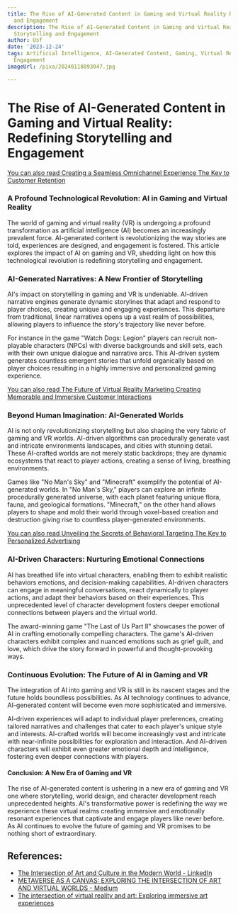```yaml
---
title: The Rise of AI-Generated Content in Gaming and Virtual Reality Redefining Storytelling
  and Engagement
description: The Rise of AI-Generated Content in Gaming and Virtual Reality Redefining
  Storytelling and Engagement
author: Usf
date: '2023-12-24'
tags: Artificial Intelligence, AI-Generated Content, Gaming, Virtual Reality, Storytelling,
  Engagement
imageUrl: /pixa/20240118093047.jpg

---
```

# The Rise of AI-Generated Content in Gaming  and Virtual Reality: Redefining Storytelling and Engagement

[You  can also read Creating a Seamless Omnichannel  Experience The Key to Customer Retention](Creating%20a%20Seamless%20Omnichannel%20Experience%20The%20Key%20to%20Customer%20Retention)


### A Profound Technological Revolution: AI in Gaming and Virtual Reality

The world of gaming and virtual reality (VR) is undergoing  a profound transformation as artificial intelligence (AI) becomes an increasingly prevalent force. AI-generated  content is revolutionizing the way stories are told, experiences  are designed, and engagement is fostered. This article  explores the impact of AI on gaming and VR, shedding  light on how this technological revolution is redefining storytelling and  engagement.

### AI-Generated Narratives: A New  Frontier of Storytelling

AI's impact on storytelling in gaming and VR is undeniable. AI-driven narrative engines  generate dynamic storylines that adapt and  respond to player choices, creating unique and engaging experiences. This departure from traditional, linear narratives  opens up a vast realm of possibilities, allowing  players to influence the story's  trajectory like never before.

For instance in the game "Watch Dogs: Legion" players can recruit non-playable characters (NPCs) with diverse backgrounds and skill sets, each  with their own unique dialogue and narrative arcs. This  AI-driven system generates countless emergent stories that unfold organically  based on player choices resulting in a highly immersive and personalized  gaming experience.

[You can also read The Future of Virtual Reality Marketing Creating  Memorable and  Immersive Customer Interactions](The%20Future%20of%20Virtual%20Reality%20Marketing%20Creating%20Memorable%20and%20Immersive%20Customer%20Interactions)


### Beyond Human Imagination: AI-Generated Worlds

AI  is not  only revolutionizing storytelling but also shaping the very fabric of gaming and  VR worlds. AI-driven algorithms can  procedurally generate vast and intricate environments landscapes, and  cities with stunning detail. These AI-crafted worlds are not merely static backdrops; they are dynamic ecosystems that react to player actions, creating a sense of living,  breathing environments.

Games  like "No  Man's Sky" and "Minecraft" exemplify the potential of  AI-generated worlds. In  "No Man's Sky," players can explore an infinite procedurally generated universe, with each planet featuring unique flora, fauna,  and geological formations. "Minecraft," on the other hand allows players to shape and  mold  their world through voxel-based creation and destruction giving  rise to countless player-generated  environments.

[You can also read Unveiling the Secrets of  Behavioral Targeting The Key to Personalized Advertising](Unveiling%20the%20Secrets%20of%20Behavioral%20Targeting%20The%20Key%20to%20Personalized%20Advertising)


### AI-Driven Characters: Nurturing Emotional Connections

AI has breathed life into virtual  characters, enabling them  to  exhibit realistic behaviors emotions, and decision-making capabilities. AI-driven characters can engage in meaningful conversations, react dynamically to player actions, and adapt their behaviors based on their experiences. This unprecedented level of character development fosters deeper emotional connections between  players and the virtual world.

The award-winning game "The Last of Us Part II"  showcases the power of AI in crafting emotionally  compelling characters. The  game's AI-driven characters exhibit complex and nuanced  emotions such as  grief guilt, and love, which drive the story forward  in powerful and thought-provoking ways.

### Continuous Evolution: The Future of AI in Gaming and VR

The  integration  of AI into gaming and VR is still in its nascent stages and the future holds boundless possibilities.  As AI technology continues to advance, AI-generated content will become even more sophisticated and immersive.

AI-driven experiences will adapt to individual player preferences, creating tailored narratives and  challenges that cater to each player's unique style and interests. AI-crafted worlds will become increasingly vast and intricate with near-infinite possibilities for exploration and interaction. And AI-driven characters will exhibit even greater emotional depth and intelligence, fostering even deeper connections with  players.

#### Conclusion: A New Era of  Gaming and VR

The rise  of AI-generated content is ushering in a  new era of gaming and VR one where storytelling, world design, and  character development reach unprecedented heights.  AI's transformative power is redefining the way  we experience these virtual  realms creating immersive  and emotionally resonant experiences that  captivate and engage players like  never before. As AI continues to evolve the future of gaming and VR promises to be nothing short of extraordinary.

## References:
- [The Intersection of Art and Culture in the Modern World - LinkedIn](https://www.linkedin.com/pulse/intersection-art-culture-modern-world-linkedin-fortunegroup-zxtrf)
- [METAVERSE AS A CANVAS: EXPLORING THE INTERSECTION OF ART AND VIRTUAL WORLDS - Medium](https://medium.com/@worldatmetateam/metaverse-as-a-canvas-exploring-the-intersection-of-art-and-virtual-worlds-ab7a82afad8c)
- [The intersection of virtual reality and art: Exploring immersive art experiences](https://www.marketing-interactive.com/the-intersection-of-virtual-reality-and-art-exploring-immersive-art-experiences)
